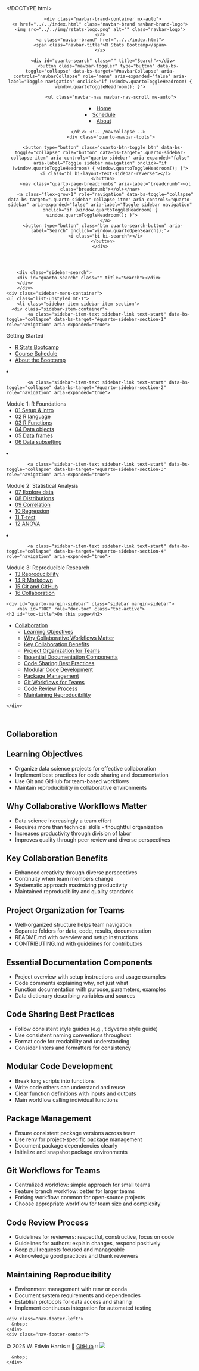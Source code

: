 <!DOCTYPE html>
<html xmlns="http://www.w3.org/1999/xhtml" lang="en" xml:lang="en"><head>

<meta charset="utf-8">
<meta name="generator" content="quarto-1.7.30">

<meta name="viewport" content="width=device-width, initial-scale=1.0, user-scalable=yes">


<title>collaboration – R Stats Bootcamp</title>
<style>
code{white-space: pre-wrap;}
span.smallcaps{font-variant: small-caps;}
div.columns{display: flex; gap: min(4vw, 1.5em);}
div.column{flex: auto; overflow-x: auto;}
div.hanging-indent{margin-left: 1.5em; text-indent: -1.5em;}
ul.task-list{list-style: none;}
ul.task-list li input[type="checkbox"] {
  width: 0.8em;
  margin: 0 0.8em 0.2em -1em; /* quarto-specific, see https://github.com/quarto-dev/quarto-cli/issues/4556 */ 
  vertical-align: middle;
}
</style>


<script src="../../site_libs/quarto-nav/quarto-nav.js"></script>
<script src="../../site_libs/quarto-nav/headroom.min.js"></script>
<script src="../../site_libs/clipboard/clipboard.min.js"></script>
<script src="../../site_libs/quarto-search/autocomplete.umd.js"></script>
<script src="../../site_libs/quarto-search/fuse.min.js"></script>
<script src="../../site_libs/quarto-search/quarto-search.js"></script>
<meta name="quarto:offset" content="../../">
<link href="../../img/rstats-logo.png" rel="icon" type="image/png">
<script src="../../site_libs/quarto-html/quarto.js" type="module"></script>
<script src="../../site_libs/quarto-html/tabsets/tabsets.js" type="module"></script>
<script src="../../site_libs/quarto-html/popper.min.js"></script>
<script src="../../site_libs/quarto-html/tippy.umd.min.js"></script>
<script src="../../site_libs/quarto-html/anchor.min.js"></script>
<link href="../../site_libs/quarto-html/tippy.css" rel="stylesheet">
<link href="../../site_libs/quarto-html/quarto-syntax-highlighting-dee922831e13d8617d658465dd4567ee.css" rel="stylesheet" class="quarto-color-scheme" id="quarto-text-highlighting-styles">
<link href="../../site_libs/quarto-html/quarto-syntax-highlighting-dark-927edb3cde42616945691bbf0360b549.css" rel="stylesheet" class="quarto-color-scheme quarto-color-alternate" id="quarto-text-highlighting-styles">
<link href="../../site_libs/quarto-html/quarto-syntax-highlighting-dee922831e13d8617d658465dd4567ee.css" rel="stylesheet" class="quarto-color-scheme-extra" id="quarto-text-highlighting-styles">
<script src="../../site_libs/bootstrap/bootstrap.min.js"></script>
<link href="../../site_libs/bootstrap/bootstrap-icons.css" rel="stylesheet">
<link href="../../site_libs/bootstrap/bootstrap-ec3125e1e7a9c380590c6781d1052461.min.css" rel="stylesheet" append-hash="true" class="quarto-color-scheme" id="quarto-bootstrap" data-mode="light">
<link href="../../site_libs/bootstrap/bootstrap-dark-4848551f56e22cb80adcac86ad2b91da.min.css" rel="stylesheet" append-hash="true" class="quarto-color-scheme quarto-color-alternate" id="quarto-bootstrap" data-mode="dark">
<link href="../../site_libs/bootstrap/bootstrap-ec3125e1e7a9c380590c6781d1052461.min.css" rel="stylesheet" append-hash="true" class="quarto-color-scheme-extra" id="quarto-bootstrap" data-mode="light">
<script id="quarto-search-options" type="application/json">{
  "location": "navbar",
  "copy-button": false,
  "collapse-after": 3,
  "panel-placement": "end",
  "type": "overlay",
  "limit": 50,
  "keyboard-shortcut": [
    "f",
    "/",
    "s"
  ],
  "show-item-context": false,
  "language": {
    "search-no-results-text": "No results",
    "search-matching-documents-text": "matching documents",
    "search-copy-link-title": "Copy link to search",
    "search-hide-matches-text": "Hide additional matches",
    "search-more-match-text": "more match in this document",
    "search-more-matches-text": "more matches in this document",
    "search-clear-button-title": "Clear",
    "search-text-placeholder": "",
    "search-detached-cancel-button-title": "Cancel",
    "search-submit-button-title": "Submit",
    "search-label": "Search"
  }
}</script>


<link rel="stylesheet" href="../../styles.css">
<meta property="og:title" content="R Stats Bootcamp">
<meta property="og:image" content="https://rstatsbootcamp.com/slides/topics/img/social-preview.png">
<meta property="og:site_name" content="R Stats Bootcamp">
<meta name="twitter:title" content="R Stats Bootcamp">
<meta name="twitter:image" content="https://rstatsbootcamp.com/slides/topics/img/social-preview.png">
<meta name="twitter:card" content="summary_large_image">
</head>

<body class="nav-sidebar docked nav-fixed quarto-light"><script id="quarto-html-before-body" type="application/javascript">
    const toggleBodyColorMode = (bsSheetEl) => {
      const mode = bsSheetEl.getAttribute("data-mode");
      const bodyEl = window.document.querySelector("body");
      if (mode === "dark") {
        bodyEl.classList.add("quarto-dark");
        bodyEl.classList.remove("quarto-light");
      } else {
        bodyEl.classList.add("quarto-light");
        bodyEl.classList.remove("quarto-dark");
      }
    }
    const toggleBodyColorPrimary = () => {
      const bsSheetEl = window.document.querySelector("link#quarto-bootstrap:not([rel=disabled-stylesheet])");
      if (bsSheetEl) {
        toggleBodyColorMode(bsSheetEl);
      }
    }
    const setColorSchemeToggle = (alternate) => {
      const toggles = window.document.querySelectorAll('.quarto-color-scheme-toggle');
      for (let i=0; i < toggles.length; i++) {
        const toggle = toggles[i];
        if (toggle) {
          if (alternate) {
            toggle.classList.add("alternate");
          } else {
            toggle.classList.remove("alternate");
          }
        }
      }
    };
    const toggleColorMode = (alternate) => {
      // Switch the stylesheets
      const primaryStylesheets = window.document.querySelectorAll('link.quarto-color-scheme:not(.quarto-color-alternate)');
      const alternateStylesheets = window.document.querySelectorAll('link.quarto-color-scheme.quarto-color-alternate');
      manageTransitions('#quarto-margin-sidebar .nav-link', false);
      if (alternate) {
        // note: dark is layered on light, we don't disable primary!
        enableStylesheet(alternateStylesheets);
        for (const sheetNode of alternateStylesheets) {
          if (sheetNode.id === "quarto-bootstrap") {
            toggleBodyColorMode(sheetNode);
          }
        }
      } else {
        disableStylesheet(alternateStylesheets);
        enableStylesheet(primaryStylesheets)
        toggleBodyColorPrimary();
      }
      manageTransitions('#quarto-margin-sidebar .nav-link', true);
      // Switch the toggles
      setColorSchemeToggle(alternate)
      // Hack to workaround the fact that safari doesn't
      // properly recolor the scrollbar when toggling (#1455)
      if (navigator.userAgent.indexOf('Safari') > 0 && navigator.userAgent.indexOf('Chrome') == -1) {
        manageTransitions("body", false);
        window.scrollTo(0, 1);
        setTimeout(() => {
          window.scrollTo(0, 0);
          manageTransitions("body", true);
        }, 40);
      }
    }
    const disableStylesheet = (stylesheets) => {
      for (let i=0; i < stylesheets.length; i++) {
        const stylesheet = stylesheets[i];
        stylesheet.rel = 'disabled-stylesheet';
      }
    }
    const enableStylesheet = (stylesheets) => {
      for (let i=0; i < stylesheets.length; i++) {
        const stylesheet = stylesheets[i];
        if(stylesheet.rel !== 'stylesheet') { // for Chrome, which will still FOUC without this check
          stylesheet.rel = 'stylesheet';
        }
      }
    }
    const manageTransitions = (selector, allowTransitions) => {
      const els = window.document.querySelectorAll(selector);
      for (let i=0; i < els.length; i++) {
        const el = els[i];
        if (allowTransitions) {
          el.classList.remove('notransition');
        } else {
          el.classList.add('notransition');
        }
      }
    }
    const isFileUrl = () => {
      return window.location.protocol === 'file:';
    }
    const hasAlternateSentinel = () => {
      let styleSentinel = getColorSchemeSentinel();
      if (styleSentinel !== null) {
        return styleSentinel === "alternate";
      } else {
        return false;
      }
    }
    const setStyleSentinel = (alternate) => {
      const value = alternate ? "alternate" : "default";
      if (!isFileUrl()) {
        window.localStorage.setItem("quarto-color-scheme", value);
      } else {
        localAlternateSentinel = value;
      }
    }
    const getColorSchemeSentinel = () => {
      if (!isFileUrl()) {
        const storageValue = window.localStorage.getItem("quarto-color-scheme");
        return storageValue != null ? storageValue : localAlternateSentinel;
      } else {
        return localAlternateSentinel;
      }
    }
    const toggleGiscusIfUsed = (isAlternate, darkModeDefault) => {
      const baseTheme = document.querySelector('#giscus-base-theme')?.value ?? 'light';
      const alternateTheme = document.querySelector('#giscus-alt-theme')?.value ?? 'dark';
      let newTheme = '';
      if(authorPrefersDark) {
        newTheme = isAlternate ? baseTheme : alternateTheme;
      } else {
        newTheme = isAlternate ? alternateTheme : baseTheme;
      }
      const changeGiscusTheme = () => {
        // From: https://github.com/giscus/giscus/issues/336
        const sendMessage = (message) => {
          const iframe = document.querySelector('iframe.giscus-frame');
          if (!iframe) return;
          iframe.contentWindow.postMessage({ giscus: message }, 'https://giscus.app');
        }
        sendMessage({
          setConfig: {
            theme: newTheme
          }
        });
      }
      const isGiscussLoaded = window.document.querySelector('iframe.giscus-frame') !== null;
      if (isGiscussLoaded) {
        changeGiscusTheme();
      }
    };
    const authorPrefersDark = false;
    const darkModeDefault = authorPrefersDark;
      document.querySelector('link#quarto-text-highlighting-styles.quarto-color-scheme-extra').rel = 'disabled-stylesheet';
      document.querySelector('link#quarto-bootstrap.quarto-color-scheme-extra').rel = 'disabled-stylesheet';
    let localAlternateSentinel = darkModeDefault ? 'alternate' : 'default';
    // Dark / light mode switch
    window.quartoToggleColorScheme = () => {
      // Read the current dark / light value
      let toAlternate = !hasAlternateSentinel();
      toggleColorMode(toAlternate);
      setStyleSentinel(toAlternate);
      toggleGiscusIfUsed(toAlternate, darkModeDefault);
      window.dispatchEvent(new Event('resize'));
    };
    // Switch to dark mode if need be
    if (hasAlternateSentinel()) {
      toggleColorMode(true);
    } else {
      toggleColorMode(false);
    }
  </script>

<div id="quarto-search-results"></div>
  <header id="quarto-header" class="headroom fixed-top">
    <nav class="navbar navbar-expand-lg " data-bs-theme="dark">
      <div class="navbar-container container-fluid">
      <div class="navbar-brand-container mx-auto">
    <a href="../../index.html" class="navbar-brand navbar-brand-logo">
    <img src="../../img/rstats-logo.png" alt="" class="navbar-logo">
    </a>
    <a class="navbar-brand" href="../../index.html">
    <span class="navbar-title">R Stats Bootcamp</span>
    </a>
  </div>
            <div id="quarto-search" class="" title="Search"></div>
          <button class="navbar-toggler" type="button" data-bs-toggle="collapse" data-bs-target="#navbarCollapse" aria-controls="navbarCollapse" role="menu" aria-expanded="false" aria-label="Toggle navigation" onclick="if (window.quartoToggleHeadroom) { window.quartoToggleHeadroom(); }">
  <span class="navbar-toggler-icon"></span>
</button>
          <div class="collapse navbar-collapse" id="navbarCollapse">
            <ul class="navbar-nav navbar-nav-scroll me-auto">
  <li class="nav-item">
    <a class="nav-link active" href="../../index.html" aria-current="page"> 
<span class="menu-text">Home</span></a>
  </li>  
  <li class="nav-item">
    <a class="nav-link" href="../../schedule.html"> 
<span class="menu-text">Schedule</span></a>
  </li>  
  <li class="nav-item">
    <a class="nav-link" href="../../about.html"> 
<span class="menu-text">About</span></a>
  </li>  
</ul>
          </div> <!-- /navcollapse -->
            <div class="quarto-navbar-tools">
  <a href="" class="quarto-color-scheme-toggle quarto-navigation-tool  px-1" onclick="window.quartoToggleColorScheme(); return false;" title="Toggle dark mode"><i class="bi"></i></a>
</div>
      </div> <!-- /container-fluid -->
    </nav>
  <nav class="quarto-secondary-nav">
    <div class="container-fluid d-flex">
      <button type="button" class="quarto-btn-toggle btn" data-bs-toggle="collapse" role="button" data-bs-target=".quarto-sidebar-collapse-item" aria-controls="quarto-sidebar" aria-expanded="false" aria-label="Toggle sidebar navigation" onclick="if (window.quartoToggleHeadroom) { window.quartoToggleHeadroom(); }">
        <i class="bi bi-layout-text-sidebar-reverse"></i>
      </button>
        <nav class="quarto-page-breadcrumbs" aria-label="breadcrumb"><ol class="breadcrumb"></ol></nav>
        <a class="flex-grow-1" role="navigation" data-bs-toggle="collapse" data-bs-target=".quarto-sidebar-collapse-item" aria-controls="quarto-sidebar" aria-expanded="false" aria-label="Toggle sidebar navigation" onclick="if (window.quartoToggleHeadroom) { window.quartoToggleHeadroom(); }">      
        </a>
      <button type="button" class="btn quarto-search-button" aria-label="Search" onclick="window.quartoOpenSearch();">
        <i class="bi bi-search"></i>
      </button>
    </div>
  </nav>
</header>
<!-- content -->
<div id="quarto-content" class="quarto-container page-columns page-rows-contents page-layout-article page-navbar">
<!-- sidebar -->
  <nav id="quarto-sidebar" class="sidebar collapse collapse-horizontal quarto-sidebar-collapse-item sidebar-navigation docked overflow-auto">
        <div class="mt-2 flex-shrink-0 align-items-center">
        <div class="sidebar-search">
        <div id="quarto-search" class="" title="Search"></div>
        </div>
        </div>
    <div class="sidebar-menu-container"> 
    <ul class="list-unstyled mt-1">
        <li class="sidebar-item sidebar-item-section">
      <div class="sidebar-item-container"> 
            <a class="sidebar-item-text sidebar-link text-start" data-bs-toggle="collapse" data-bs-target="#quarto-sidebar-section-1" role="navigation" aria-expanded="true">
 <span class="menu-text">Getting Started</span></a>
          <a class="sidebar-item-toggle text-start" data-bs-toggle="collapse" data-bs-target="#quarto-sidebar-section-1" role="navigation" aria-expanded="true" aria-label="Toggle section">
            <i class="bi bi-chevron-right ms-2"></i>
          </a> 
      </div>
      <ul id="quarto-sidebar-section-1" class="collapse list-unstyled sidebar-section depth1 show">  
          <li class="sidebar-item">
  <div class="sidebar-item-container"> 
  <a href="../../index.html" class="sidebar-item-text sidebar-link">
 <span class="menu-text">R Stats Bootcamp</span></a>
  </div>
</li>
          <li class="sidebar-item">
  <div class="sidebar-item-container"> 
  <a href="../../schedule.html" class="sidebar-item-text sidebar-link">
 <span class="menu-text">Course Schedule</span></a>
  </div>
</li>
          <li class="sidebar-item">
  <div class="sidebar-item-container"> 
  <a href="../../about.html" class="sidebar-item-text sidebar-link">
 <span class="menu-text">About the Bootcamp</span></a>
  </div>
</li>
      </ul>
  </li>
        <li class="sidebar-item sidebar-item-section">
      <div class="sidebar-item-container"> 
            <a class="sidebar-item-text sidebar-link text-start" data-bs-toggle="collapse" data-bs-target="#quarto-sidebar-section-2" role="navigation" aria-expanded="true">
 <span class="menu-text">Module 1: R Foundations</span></a>
          <a class="sidebar-item-toggle text-start" data-bs-toggle="collapse" data-bs-target="#quarto-sidebar-section-2" role="navigation" aria-expanded="true" aria-label="Toggle section">
            <i class="bi bi-chevron-right ms-2"></i>
          </a> 
      </div>
      <ul id="quarto-sidebar-section-2" class="collapse list-unstyled sidebar-section depth1 show">  
          <li class="sidebar-item">
  <div class="sidebar-item-container"> 
  <a href="../../01-setup.html" class="sidebar-item-text sidebar-link">
 <span class="menu-text">01 Setup &amp; intro</span></a>
  </div>
</li>
          <li class="sidebar-item">
  <div class="sidebar-item-container"> 
  <a href="../../02-r-lang.html" class="sidebar-item-text sidebar-link">
 <span class="menu-text">02 R language</span></a>
  </div>
</li>
          <li class="sidebar-item">
  <div class="sidebar-item-container"> 
  <a href="../../03-functions.html" class="sidebar-item-text sidebar-link">
 <span class="menu-text">03 R Functions</span></a>
  </div>
</li>
          <li class="sidebar-item">
  <div class="sidebar-item-container"> 
  <a href="../../04-data.html" class="sidebar-item-text sidebar-link">
 <span class="menu-text">04 Data objects</span></a>
  </div>
</li>
          <li class="sidebar-item">
  <div class="sidebar-item-container"> 
  <a href="../../05-data-frames.html" class="sidebar-item-text sidebar-link">
 <span class="menu-text">05 Data frames</span></a>
  </div>
</li>
          <li class="sidebar-item">
  <div class="sidebar-item-container"> 
  <a href="../../06-data-manipulation.html" class="sidebar-item-text sidebar-link">
 <span class="menu-text">06 Data subsetting</span></a>
  </div>
</li>
      </ul>
  </li>
        <li class="sidebar-item sidebar-item-section">
      <div class="sidebar-item-container"> 
            <a class="sidebar-item-text sidebar-link text-start" data-bs-toggle="collapse" data-bs-target="#quarto-sidebar-section-3" role="navigation" aria-expanded="true">
 <span class="menu-text">Module 2: Statistical Analysis</span></a>
          <a class="sidebar-item-toggle text-start" data-bs-toggle="collapse" data-bs-target="#quarto-sidebar-section-3" role="navigation" aria-expanded="true" aria-label="Toggle section">
            <i class="bi bi-chevron-right ms-2"></i>
          </a> 
      </div>
      <ul id="quarto-sidebar-section-3" class="collapse list-unstyled sidebar-section depth1 show">  
          <li class="sidebar-item">
  <div class="sidebar-item-container"> 
  <a href="../../07-question-explore.html" class="sidebar-item-text sidebar-link">
 <span class="menu-text">07 Explore data</span></a>
  </div>
</li>
          <li class="sidebar-item">
  <div class="sidebar-item-container"> 
  <a href="../../08-sampling-dist.html" class="sidebar-item-text sidebar-link">
 <span class="menu-text">08 Distributions</span></a>
  </div>
</li>
          <li class="sidebar-item">
  <div class="sidebar-item-container"> 
  <a href="../../09-correlation.html" class="sidebar-item-text sidebar-link">
 <span class="menu-text">09 Correlation</span></a>
  </div>
</li>
          <li class="sidebar-item">
  <div class="sidebar-item-container"> 
  <a href="../../10-regression.html" class="sidebar-item-text sidebar-link">
 <span class="menu-text">10 Regression</span></a>
  </div>
</li>
          <li class="sidebar-item">
  <div class="sidebar-item-container"> 
  <a href="../../11-t-test.html" class="sidebar-item-text sidebar-link">
 <span class="menu-text">11 T-test</span></a>
  </div>
</li>
          <li class="sidebar-item">
  <div class="sidebar-item-container"> 
  <a href="../../12-1-way-anova.html" class="sidebar-item-text sidebar-link">
 <span class="menu-text">12 ANOVA</span></a>
  </div>
</li>
      </ul>
  </li>
        <li class="sidebar-item sidebar-item-section">
      <div class="sidebar-item-container"> 
            <a class="sidebar-item-text sidebar-link text-start" data-bs-toggle="collapse" data-bs-target="#quarto-sidebar-section-4" role="navigation" aria-expanded="true">
 <span class="menu-text">Module 3: Reproducible Research</span></a>
          <a class="sidebar-item-toggle text-start" data-bs-toggle="collapse" data-bs-target="#quarto-sidebar-section-4" role="navigation" aria-expanded="true" aria-label="Toggle section">
            <i class="bi bi-chevron-right ms-2"></i>
          </a> 
      </div>
      <ul id="quarto-sidebar-section-4" class="collapse list-unstyled sidebar-section depth1 show">  
          <li class="sidebar-item">
  <div class="sidebar-item-container"> 
  <a href="../../13-reproducibility.html" class="sidebar-item-text sidebar-link">
 <span class="menu-text">13 Reproducibility</span></a>
  </div>
</li>
          <li class="sidebar-item">
  <div class="sidebar-item-container"> 
  <a href="../../14-rmarkdown.html" class="sidebar-item-text sidebar-link">
 <span class="menu-text">14 R Markdown</span></a>
  </div>
</li>
          <li class="sidebar-item">
  <div class="sidebar-item-container"> 
  <a href="../../15-github-basics.html" class="sidebar-item-text sidebar-link">
 <span class="menu-text">15 Git and GitHub</span></a>
  </div>
</li>
          <li class="sidebar-item">
  <div class="sidebar-item-container"> 
  <a href="../../16-collaborative-workflows.html" class="sidebar-item-text sidebar-link">
 <span class="menu-text">16 Collaboration</span></a>
  </div>
</li>
      </ul>
  </li>
    </ul>
    </div>
</nav>
<div id="quarto-sidebar-glass" class="quarto-sidebar-collapse-item" data-bs-toggle="collapse" data-bs-target=".quarto-sidebar-collapse-item"></div>
<!-- margin-sidebar -->
    <div id="quarto-margin-sidebar" class="sidebar margin-sidebar">
        <nav id="TOC" role="doc-toc" class="toc-active">
    <h2 id="toc-title">On this page</h2>
   
  <ul>
  <li><a href="#collaboration" id="toc-collaboration" class="nav-link active" data-scroll-target="#collaboration">Collaboration</a>
  <ul class="collapse">
  <li><a href="#learning-objectives" id="toc-learning-objectives" class="nav-link" data-scroll-target="#learning-objectives">Learning Objectives</a></li>
  <li><a href="#why-collaborative-workflows-matter" id="toc-why-collaborative-workflows-matter" class="nav-link" data-scroll-target="#why-collaborative-workflows-matter">Why Collaborative Workflows Matter</a></li>
  <li><a href="#key-collaboration-benefits" id="toc-key-collaboration-benefits" class="nav-link" data-scroll-target="#key-collaboration-benefits">Key Collaboration Benefits</a></li>
  <li><a href="#project-organization-for-teams" id="toc-project-organization-for-teams" class="nav-link" data-scroll-target="#project-organization-for-teams">Project Organization for Teams</a></li>
  <li><a href="#essential-documentation-components" id="toc-essential-documentation-components" class="nav-link" data-scroll-target="#essential-documentation-components">Essential Documentation Components</a></li>
  <li><a href="#code-sharing-best-practices" id="toc-code-sharing-best-practices" class="nav-link" data-scroll-target="#code-sharing-best-practices">Code Sharing Best Practices</a></li>
  <li><a href="#modular-code-development" id="toc-modular-code-development" class="nav-link" data-scroll-target="#modular-code-development">Modular Code Development</a></li>
  <li><a href="#package-management" id="toc-package-management" class="nav-link" data-scroll-target="#package-management">Package Management</a></li>
  <li><a href="#git-workflows-for-teams" id="toc-git-workflows-for-teams" class="nav-link" data-scroll-target="#git-workflows-for-teams">Git Workflows for Teams</a></li>
  <li><a href="#code-review-process" id="toc-code-review-process" class="nav-link" data-scroll-target="#code-review-process">Code Review Process</a></li>
  <li><a href="#maintaining-reproducibility" id="toc-maintaining-reproducibility" class="nav-link" data-scroll-target="#maintaining-reproducibility">Maintaining Reproducibility</a></li>
  </ul></li>
  </ul>
</nav>
    </div>
<!-- main -->
<main class="content" id="quarto-document-content"><header id="title-block-header" class="quarto-title-block"></header>





<section id="collaboration" class="level1">
<h1>Collaboration</h1>
<section id="learning-objectives" class="level2">
<h2 class="anchored" data-anchor-id="learning-objectives">Learning Objectives</h2>
<ul>
<li>Organize data science projects for effective collaboration</li>
<li>Implement best practices for code sharing and documentation</li>
<li>Use Git and GitHub for team-based workflows</li>
<li>Maintain reproducibility in collaborative environments</li>
</ul>
</section>
<section id="why-collaborative-workflows-matter" class="level2">
<h2 class="anchored" data-anchor-id="why-collaborative-workflows-matter">Why Collaborative Workflows Matter</h2>
<ul>
<li>Data science increasingly a team effort</li>
<li>Requires more than technical skills - thoughtful organization</li>
<li>Increases productivity through division of labor</li>
<li>Improves quality through peer review and diverse perspectives</li>
</ul>
</section>
<section id="key-collaboration-benefits" class="level2">
<h2 class="anchored" data-anchor-id="key-collaboration-benefits">Key Collaboration Benefits</h2>
<ul>
<li>Enhanced creativity through diverse perspectives</li>
<li>Continuity when team members change</li>
<li>Systematic approach maximizing productivity</li>
<li>Maintained reproducibility and quality standards</li>
</ul>
</section>
<section id="project-organization-for-teams" class="level2">
<h2 class="anchored" data-anchor-id="project-organization-for-teams">Project Organization for Teams</h2>
<ul>
<li>Well-organized structure helps team navigation</li>
<li>Separate folders for data, code, results, documentation</li>
<li>README.md with overview and setup instructions</li>
<li>CONTRIBUTING.md with guidelines for contributors</li>
</ul>
</section>
<section id="essential-documentation-components" class="level2">
<h2 class="anchored" data-anchor-id="essential-documentation-components">Essential Documentation Components</h2>
<ul>
<li>Project overview with setup instructions and usage examples</li>
<li>Code comments explaining why, not just what</li>
<li>Function documentation with purpose, parameters, examples</li>
<li>Data dictionary describing variables and sources</li>
</ul>
</section>
<section id="code-sharing-best-practices" class="level2">
<h2 class="anchored" data-anchor-id="code-sharing-best-practices">Code Sharing Best Practices</h2>
<ul>
<li>Follow consistent style guides (e.g., tidyverse style guide)</li>
<li>Use consistent naming conventions throughout</li>
<li>Format code for readability and understanding</li>
<li>Consider linters and formatters for consistency</li>
</ul>
</section>
<section id="modular-code-development" class="level2">
<h2 class="anchored" data-anchor-id="modular-code-development">Modular Code Development</h2>
<ul>
<li>Break long scripts into functions</li>
<li>Write code others can understand and reuse</li>
<li>Clear function definitions with inputs and outputs</li>
<li>Main workflow calling individual functions</li>
</ul>
</section>
<section id="package-management" class="level2">
<h2 class="anchored" data-anchor-id="package-management">Package Management</h2>
<ul>
<li>Ensure consistent package versions across team</li>
<li>Use renv for project-specific package management</li>
<li>Document package dependencies clearly</li>
<li>Initialize and snapshot package environments</li>
</ul>
</section>
<section id="git-workflows-for-teams" class="level2">
<h2 class="anchored" data-anchor-id="git-workflows-for-teams">Git Workflows for Teams</h2>
<ul>
<li>Centralized workflow: simple approach for small teams</li>
<li>Feature branch workflow: better for larger teams</li>
<li>Forking workflow: common for open-source projects</li>
<li>Choose appropriate workflow for team size and complexity</li>
</ul>
</section>
<section id="code-review-process" class="level2">
<h2 class="anchored" data-anchor-id="code-review-process">Code Review Process</h2>
<ul>
<li>Guidelines for reviewers: respectful, constructive, focus on code</li>
<li>Guidelines for authors: explain changes, respond positively</li>
<li>Keep pull requests focused and manageable</li>
<li>Acknowledge good practices and thank reviewers</li>
</ul>
</section>
<section id="maintaining-reproducibility" class="level2">
<h2 class="anchored" data-anchor-id="maintaining-reproducibility">Maintaining Reproducibility</h2>
<ul>
<li>Environment management with renv or conda</li>
<li>Document system requirements and dependencies</li>
<li>Establish protocols for data access and sharing</li>
<li>Implement continuous integration for automated testing</li>
</ul>


</section>
</section>

</main> <!-- /main -->
<script id="quarto-html-after-body" type="application/javascript">
  window.document.addEventListener("DOMContentLoaded", function (event) {
    // Ensure there is a toggle, if there isn't float one in the top right
    if (window.document.querySelector('.quarto-color-scheme-toggle') === null) {
      const a = window.document.createElement('a');
      a.classList.add('top-right');
      a.classList.add('quarto-color-scheme-toggle');
      a.href = "";
      a.onclick = function() { try { window.quartoToggleColorScheme(); } catch {} return false; };
      const i = window.document.createElement("i");
      i.classList.add('bi');
      a.appendChild(i);
      window.document.body.appendChild(a);
    }
    setColorSchemeToggle(hasAlternateSentinel())
    const icon = "";
    const anchorJS = new window.AnchorJS();
    anchorJS.options = {
      placement: 'right',
      icon: icon
    };
    anchorJS.add('.anchored');
    const isCodeAnnotation = (el) => {
      for (const clz of el.classList) {
        if (clz.startsWith('code-annotation-')) {                     
          return true;
        }
      }
      return false;
    }
    const onCopySuccess = function(e) {
      // button target
      const button = e.trigger;
      // don't keep focus
      button.blur();
      // flash "checked"
      button.classList.add('code-copy-button-checked');
      var currentTitle = button.getAttribute("title");
      button.setAttribute("title", "Copied!");
      let tooltip;
      if (window.bootstrap) {
        button.setAttribute("data-bs-toggle", "tooltip");
        button.setAttribute("data-bs-placement", "left");
        button.setAttribute("data-bs-title", "Copied!");
        tooltip = new bootstrap.Tooltip(button, 
          { trigger: "manual", 
            customClass: "code-copy-button-tooltip",
            offset: [0, -8]});
        tooltip.show();    
      }
      setTimeout(function() {
        if (tooltip) {
          tooltip.hide();
          button.removeAttribute("data-bs-title");
          button.removeAttribute("data-bs-toggle");
          button.removeAttribute("data-bs-placement");
        }
        button.setAttribute("title", currentTitle);
        button.classList.remove('code-copy-button-checked');
      }, 1000);
      // clear code selection
      e.clearSelection();
    }
    const getTextToCopy = function(trigger) {
        const codeEl = trigger.previousElementSibling.cloneNode(true);
        for (const childEl of codeEl.children) {
          if (isCodeAnnotation(childEl)) {
            childEl.remove();
          }
        }
        return codeEl.innerText;
    }
    const clipboard = new window.ClipboardJS('.code-copy-button:not([data-in-quarto-modal])', {
      text: getTextToCopy
    });
    clipboard.on('success', onCopySuccess);
    if (window.document.getElementById('quarto-embedded-source-code-modal')) {
      const clipboardModal = new window.ClipboardJS('.code-copy-button[data-in-quarto-modal]', {
        text: getTextToCopy,
        container: window.document.getElementById('quarto-embedded-source-code-modal')
      });
      clipboardModal.on('success', onCopySuccess);
    }
    const viewSource = window.document.getElementById('quarto-view-source') ||
                       window.document.getElementById('quarto-code-tools-source');
    if (viewSource) {
      const sourceUrl = viewSource.getAttribute("data-quarto-source-url");
      viewSource.addEventListener("click", function(e) {
        if (sourceUrl) {
          // rstudio viewer pane
          if (/\bcapabilities=\b/.test(window.location)) {
            window.open(sourceUrl);
          } else {
            window.location.href = sourceUrl;
          }
        } else {
          const modal = new bootstrap.Modal(document.getElementById('quarto-embedded-source-code-modal'));
          modal.show();
        }
        return false;
      });
    }
    function toggleCodeHandler(show) {
      return function(e) {
        const detailsSrc = window.document.querySelectorAll(".cell > details > .sourceCode");
        for (let i=0; i<detailsSrc.length; i++) {
          const details = detailsSrc[i].parentElement;
          if (show) {
            details.open = true;
          } else {
            details.removeAttribute("open");
          }
        }
        const cellCodeDivs = window.document.querySelectorAll(".cell > .sourceCode");
        const fromCls = show ? "hidden" : "unhidden";
        const toCls = show ? "unhidden" : "hidden";
        for (let i=0; i<cellCodeDivs.length; i++) {
          const codeDiv = cellCodeDivs[i];
          if (codeDiv.classList.contains(fromCls)) {
            codeDiv.classList.remove(fromCls);
            codeDiv.classList.add(toCls);
          } 
        }
        return false;
      }
    }
    const hideAllCode = window.document.getElementById("quarto-hide-all-code");
    if (hideAllCode) {
      hideAllCode.addEventListener("click", toggleCodeHandler(false));
    }
    const showAllCode = window.document.getElementById("quarto-show-all-code");
    if (showAllCode) {
      showAllCode.addEventListener("click", toggleCodeHandler(true));
    }
      var localhostRegex = new RegExp(/^(?:http|https):\/\/localhost\:?[0-9]*\//);
      var mailtoRegex = new RegExp(/^mailto:/);
        var filterRegex = new RegExp("https:\/\/rstatsbootcamp\.com");
      var isInternal = (href) => {
          return filterRegex.test(href) || localhostRegex.test(href) || mailtoRegex.test(href);
      }
      // Inspect non-navigation links and adorn them if external
     var links = window.document.querySelectorAll('a[href]:not(.nav-link):not(.navbar-brand):not(.toc-action):not(.sidebar-link):not(.sidebar-item-toggle):not(.pagination-link):not(.no-external):not([aria-hidden]):not(.dropdown-item):not(.quarto-navigation-tool):not(.about-link)');
      for (var i=0; i<links.length; i++) {
        const link = links[i];
        if (!isInternal(link.href)) {
          // undo the damage that might have been done by quarto-nav.js in the case of
          // links that we want to consider external
          if (link.dataset.originalHref !== undefined) {
            link.href = link.dataset.originalHref;
          }
        }
      }
    function tippyHover(el, contentFn, onTriggerFn, onUntriggerFn) {
      const config = {
        allowHTML: true,
        maxWidth: 500,
        delay: 100,
        arrow: false,
        appendTo: function(el) {
            return el.parentElement;
        },
        interactive: true,
        interactiveBorder: 10,
        theme: 'quarto',
        placement: 'bottom-start',
      };
      if (contentFn) {
        config.content = contentFn;
      }
      if (onTriggerFn) {
        config.onTrigger = onTriggerFn;
      }
      if (onUntriggerFn) {
        config.onUntrigger = onUntriggerFn;
      }
      window.tippy(el, config); 
    }
    const noterefs = window.document.querySelectorAll('a[role="doc-noteref"]');
    for (var i=0; i<noterefs.length; i++) {
      const ref = noterefs[i];
      tippyHover(ref, function() {
        // use id or data attribute instead here
        let href = ref.getAttribute('data-footnote-href') || ref.getAttribute('href');
        try { href = new URL(href).hash; } catch {}
        const id = href.replace(/^#\/?/, "");
        const note = window.document.getElementById(id);
        if (note) {
          return note.innerHTML;
        } else {
          return "";
        }
      });
    }
    const xrefs = window.document.querySelectorAll('a.quarto-xref');
    const processXRef = (id, note) => {
      // Strip column container classes
      const stripColumnClz = (el) => {
        el.classList.remove("page-full", "page-columns");
        if (el.children) {
          for (const child of el.children) {
            stripColumnClz(child);
          }
        }
      }
      stripColumnClz(note)
      if (id === null || id.startsWith('sec-')) {
        // Special case sections, only their first couple elements
        const container = document.createElement("div");
        if (note.children && note.children.length > 2) {
          container.appendChild(note.children[0].cloneNode(true));
          for (let i = 1; i < note.children.length; i++) {
            const child = note.children[i];
            if (child.tagName === "P" && child.innerText === "") {
              continue;
            } else {
              container.appendChild(child.cloneNode(true));
              break;
            }
          }
          if (window.Quarto?.typesetMath) {
            window.Quarto.typesetMath(container);
          }
          return container.innerHTML
        } else {
          if (window.Quarto?.typesetMath) {
            window.Quarto.typesetMath(note);
          }
          return note.innerHTML;
        }
      } else {
        // Remove any anchor links if they are present
        const anchorLink = note.querySelector('a.anchorjs-link');
        if (anchorLink) {
          anchorLink.remove();
        }
        if (window.Quarto?.typesetMath) {
          window.Quarto.typesetMath(note);
        }
        if (note.classList.contains("callout")) {
          return note.outerHTML;
        } else {
          return note.innerHTML;
        }
      }
    }
    for (var i=0; i<xrefs.length; i++) {
      const xref = xrefs[i];
      tippyHover(xref, undefined, function(instance) {
        instance.disable();
        let url = xref.getAttribute('href');
        let hash = undefined; 
        if (url.startsWith('#')) {
          hash = url;
        } else {
          try { hash = new URL(url).hash; } catch {}
        }
        if (hash) {
          const id = hash.replace(/^#\/?/, "");
          const note = window.document.getElementById(id);
          if (note !== null) {
            try {
              const html = processXRef(id, note.cloneNode(true));
              instance.setContent(html);
            } finally {
              instance.enable();
              instance.show();
            }
          } else {
            // See if we can fetch this
            fetch(url.split('#')[0])
            .then(res => res.text())
            .then(html => {
              const parser = new DOMParser();
              const htmlDoc = parser.parseFromString(html, "text/html");
              const note = htmlDoc.getElementById(id);
              if (note !== null) {
                const html = processXRef(id, note);
                instance.setContent(html);
              } 
            }).finally(() => {
              instance.enable();
              instance.show();
            });
          }
        } else {
          // See if we can fetch a full url (with no hash to target)
          // This is a special case and we should probably do some content thinning / targeting
          fetch(url)
          .then(res => res.text())
          .then(html => {
            const parser = new DOMParser();
            const htmlDoc = parser.parseFromString(html, "text/html");
            const note = htmlDoc.querySelector('main.content');
            if (note !== null) {
              // This should only happen for chapter cross references
              // (since there is no id in the URL)
              // remove the first header
              if (note.children.length > 0 && note.children[0].tagName === "HEADER") {
                note.children[0].remove();
              }
              const html = processXRef(null, note);
              instance.setContent(html);
            } 
          }).finally(() => {
            instance.enable();
            instance.show();
          });
        }
      }, function(instance) {
      });
    }
        let selectedAnnoteEl;
        const selectorForAnnotation = ( cell, annotation) => {
          let cellAttr = 'data-code-cell="' + cell + '"';
          let lineAttr = 'data-code-annotation="' +  annotation + '"';
          const selector = 'span[' + cellAttr + '][' + lineAttr + ']';
          return selector;
        }
        const selectCodeLines = (annoteEl) => {
          const doc = window.document;
          const targetCell = annoteEl.getAttribute("data-target-cell");
          const targetAnnotation = annoteEl.getAttribute("data-target-annotation");
          const annoteSpan = window.document.querySelector(selectorForAnnotation(targetCell, targetAnnotation));
          const lines = annoteSpan.getAttribute("data-code-lines").split(",");
          const lineIds = lines.map((line) => {
            return targetCell + "-" + line;
          })
          let top = null;
          let height = null;
          let parent = null;
          if (lineIds.length > 0) {
              //compute the position of the single el (top and bottom and make a div)
              const el = window.document.getElementById(lineIds[0]);
              top = el.offsetTop;
              height = el.offsetHeight;
              parent = el.parentElement.parentElement;
            if (lineIds.length > 1) {
              const lastEl = window.document.getElementById(lineIds[lineIds.length - 1]);
              const bottom = lastEl.offsetTop + lastEl.offsetHeight;
              height = bottom - top;
            }
            if (top !== null && height !== null && parent !== null) {
              // cook up a div (if necessary) and position it 
              let div = window.document.getElementById("code-annotation-line-highlight");
              if (div === null) {
                div = window.document.createElement("div");
                div.setAttribute("id", "code-annotation-line-highlight");
                div.style.position = 'absolute';
                parent.appendChild(div);
              }
              div.style.top = top - 2 + "px";
              div.style.height = height + 4 + "px";
              div.style.left = 0;
              let gutterDiv = window.document.getElementById("code-annotation-line-highlight-gutter");
              if (gutterDiv === null) {
                gutterDiv = window.document.createElement("div");
                gutterDiv.setAttribute("id", "code-annotation-line-highlight-gutter");
                gutterDiv.style.position = 'absolute';
                const codeCell = window.document.getElementById(targetCell);
                const gutter = codeCell.querySelector('.code-annotation-gutter');
                gutter.appendChild(gutterDiv);
              }
              gutterDiv.style.top = top - 2 + "px";
              gutterDiv.style.height = height + 4 + "px";
            }
            selectedAnnoteEl = annoteEl;
          }
        };
        const unselectCodeLines = () => {
          const elementsIds = ["code-annotation-line-highlight", "code-annotation-line-highlight-gutter"];
          elementsIds.forEach((elId) => {
            const div = window.document.getElementById(elId);
            if (div) {
              div.remove();
            }
          });
          selectedAnnoteEl = undefined;
        };
          // Handle positioning of the toggle
      window.addEventListener(
        "resize",
        throttle(() => {
          elRect = undefined;
          if (selectedAnnoteEl) {
            selectCodeLines(selectedAnnoteEl);
          }
        }, 10)
      );
      function throttle(fn, ms) {
      let throttle = false;
      let timer;
        return (...args) => {
          if(!throttle) { // first call gets through
              fn.apply(this, args);
              throttle = true;
          } else { // all the others get throttled
              if(timer) clearTimeout(timer); // cancel #2
              timer = setTimeout(() => {
                fn.apply(this, args);
                timer = throttle = false;
              }, ms);
          }
        };
      }
        // Attach click handler to the DT
        const annoteDls = window.document.querySelectorAll('dt[data-target-cell]');
        for (const annoteDlNode of annoteDls) {
          annoteDlNode.addEventListener('click', (event) => {
            const clickedEl = event.target;
            if (clickedEl !== selectedAnnoteEl) {
              unselectCodeLines();
              const activeEl = window.document.querySelector('dt[data-target-cell].code-annotation-active');
              if (activeEl) {
                activeEl.classList.remove('code-annotation-active');
              }
              selectCodeLines(clickedEl);
              clickedEl.classList.add('code-annotation-active');
            } else {
              // Unselect the line
              unselectCodeLines();
              clickedEl.classList.remove('code-annotation-active');
            }
          });
        }
    const findCites = (el) => {
      const parentEl = el.parentElement;
      if (parentEl) {
        const cites = parentEl.dataset.cites;
        if (cites) {
          return {
            el,
            cites: cites.split(' ')
          };
        } else {
          return findCites(el.parentElement)
        }
      } else {
        return undefined;
      }
    };
    var bibliorefs = window.document.querySelectorAll('a[role="doc-biblioref"]');
    for (var i=0; i<bibliorefs.length; i++) {
      const ref = bibliorefs[i];
      const citeInfo = findCites(ref);
      if (citeInfo) {
        tippyHover(citeInfo.el, function() {
          var popup = window.document.createElement('div');
          citeInfo.cites.forEach(function(cite) {
            var citeDiv = window.document.createElement('div');
            citeDiv.classList.add('hanging-indent');
            citeDiv.classList.add('csl-entry');
            var biblioDiv = window.document.getElementById('ref-' + cite);
            if (biblioDiv) {
              citeDiv.innerHTML = biblioDiv.innerHTML;
            }
            popup.appendChild(citeDiv);
          });
          return popup.innerHTML;
        });
      }
    }
  });
  </script>
</div> <!-- /content -->
<footer class="footer">
  <div class="nav-footer">
    <div class="nav-footer-left">
      &nbsp;
    </div>   
    <div class="nav-footer-center">
<p>© 2025 W. Edwin Harris :: 🦑 <a href="https://github.com/your-repo/RStatsBootcamp-2025">GitHub</a> :: <a href="https://github.com/rstats-bootcamp/RStatsBootcamp-2025/blob/main/LICENSE.md"><img src="https://img.shields.io/badge/license-MIT-green.png" class="img-fluid"></a></p>
</div>
    <div class="nav-footer-right">
      &nbsp;
    </div>
  </div>
</footer>




</body></html>